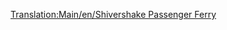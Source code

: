 [[Translation:Main/en/Shivershake Passenger Ferry]]{{en/-}}{{Template:Ships
|Name=Shivershake Passenger Ferry
|Image=[[File:en/Toylandpassengership.png|Shivershake Passenger Ferry]]
|Cost=£21,325 ($42,650)
|Speed=64 km/h (40 mph)
|Annual=£1,312 ($2,624)
|Designed=1977
|Lifespan=30
|Capacity=130 Passengers
|Description= The Shivershake Passenger Ferry is the second passenger ship in Toyland and twice as fast as the [[Main/en/Chugger-Chug Passenger Ferry]]. It is created for a slow passenger transport over long distances.
|Real-life=Fictional.
}}